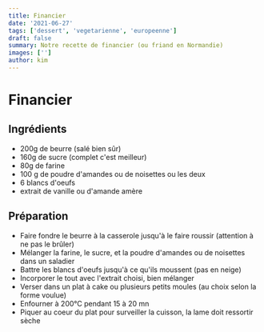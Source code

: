 ```yaml
---
title: Financier
date: '2021-06-27'
tags: ['dessert', 'vegetarienne', 'europeenne']
draft: false
summary: Notre recette de financier (ou friand en Normandie)
images: ['']
author: kim
---
```


# Financier

## Ingrédients

- 200g de beurre (salé bien sûr)
- 160g de sucre (complet c'est meilleur)
- 80g de farine
- 100 g de poudre d'amandes ou de noisettes ou les deux
- 6 blancs d'oeufs
- extrait de vanille ou d'amande amère

## Préparation 

- Faire fondre le beurre à la casserole jusqu'à le faire roussir (attention à ne pas le brûler)
- Mélanger la farine, le sucre, et la poudre d'amandes ou de noisettes dans un saladier
- Battre les blancs d'oeufs jusqu'à ce qu'ils moussent (pas en neige)
- Incorporer le tout avec l'extrait choisi, bien mélanger
- Verser dans un plat à cake ou plusieurs petits moules (au choix selon la forme voulue)
- Enfourner à 200°C pendant 15 à 20 mn
- Piquer au coeur du plat pour surveiller la cuisson, la lame doit ressortir sèche
